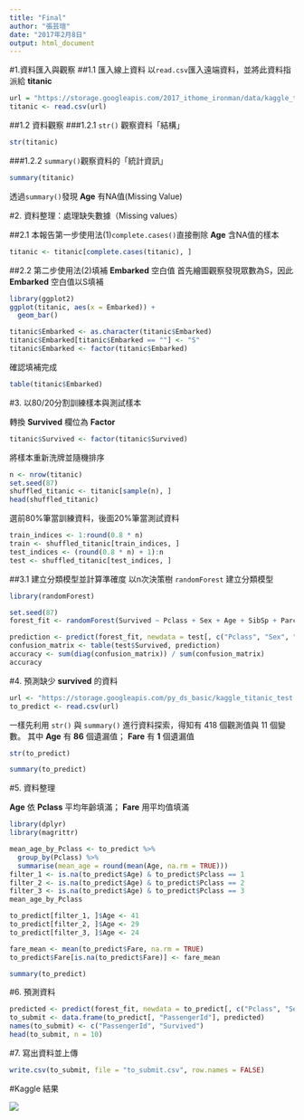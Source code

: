 ```yaml
---
title: "Final"
author: "張芸瑄"
date: "2017年2月8日"
output: html_document
---
```

#1.資料匯入與觀察
##1.1 匯入線上資料
以`read.csv`匯入遠端資料，並將此資料指派給 **titanic**
```r
url = "https://storage.googleapis.com/2017_ithome_ironman/data/kaggle_titanic_train.csv"
titanic <- read.csv(url)
```

##1.2 資料觀察
###1.2.1 `str()` 觀察資料「結構」
```r
str(titanic)
```

###1.2.2 `summary()`觀察資料的「統計資訊」
```r
summary(titanic)
```
透過`summary()`發現 **Age** 有NA值(Missing Value)

#2. 資料整理：處理缺失數據（Missing values）


##2.1 本報告第一步使用法(1)`complete.cases()`直接刪除 **Age** 含NA值的樣本

```r
titanic <- titanic[complete.cases(titanic), ]
```

##2.2 第二步使用法(2)填補 **Embarked** 空白值
首先繪圖觀察發現眾數為S，因此**Embarked** 空白值以S填補

```r
library(ggplot2)
ggplot(titanic, aes(x = Embarked)) + 
  geom_bar()
```

```r
titanic$Embarked <- as.character(titanic$Embarked)
titanic$Embarked[titanic$Embarked == ""] <- "S"
titanic$Embarked <- factor(titanic$Embarked)
```

確認填補完成
```r
table(titanic$Embarked)
```


#3. 以80/20分割訓練樣本與測試樣本

轉換 **Survived** 欄位為 **Factor**
```r
titanic$Survived <- factor(titanic$Survived)
```

將樣本重新洗牌並隨機排序
```r
n <- nrow(titanic)
set.seed(87)
shuffled_titanic <- titanic[sample(n), ]
head(shuffled_titanic)
```

選前80%筆當訓練資料，後面20%筆當測試資料
```r
train_indices <- 1:round(0.8 * n)
train <- shuffled_titanic[train_indices, ]
test_indices <- (round(0.8 * n) + 1):n
test <- shuffled_titanic[test_indices, ]
```

##3.1 建立分類模型並計算準確度
以n次決策樹 `randomForest` 建立分類模型
```r
library(randomForest)
```

```r
set.seed(87)
forest_fit <- randomForest(Survived ~ Pclass + Sex + Age + SibSp + Parch + Fare + Embarked, data = train, ntree = 100)

prediction <- predict(forest_fit, newdata = test[, c("Pclass", "Sex", "Age", "SibSp", "Parch", "Fare", "Embarked")])
confusion_matrix <- table(test$Survived, prediction)
accuracy <- sum(diag(confusion_matrix)) / sum(confusion_matrix)
accuracy
```


#4. 預測缺少 **survived** 的資料

```r
url <- "https://storage.googleapis.com/py_ds_basic/kaggle_titanic_test.csv"
to_predict <- read.csv(url)
```

一樣先利用 `str()` 與 `summary()` 進行資料探索，得知有 418 個觀測值與 11 個變數。
其中 **Age** 有 **86** 個遺漏值； **Fare** 有 **1** 個遺漏值

```r
str(to_predict)
```

```r
summary(to_predict)
```


#5. 資料整理

**Age** 依 **Pclass** 平均年齡填滿； **Fare** 用平均值填滿

```r
library(dplyr)
library(magrittr)
```
```r
mean_age_by_Pclass <- to_predict %>%
  group_by(Pclass) %>%
  summarise(mean_age = round(mean(Age, na.rm = TRUE)))
filter_1 <- is.na(to_predict$Age) & to_predict$Pclass == 1
filter_2 <- is.na(to_predict$Age) & to_predict$Pclass == 2
filter_3 <- is.na(to_predict$Age) & to_predict$Pclass == 3
mean_age_by_Pclass
```

```r
to_predict[filter_1, ]$Age <- 41
to_predict[filter_2, ]$Age <- 29
to_predict[filter_3, ]$Age <- 24
```

```r
fare_mean <- mean(to_predict$Fare, na.rm = TRUE)
to_predict$Fare[is.na(to_predict$Fare)] <- fare_mean
```

```r
summary(to_predict)
```

#6. 預測資料
```r
predicted <- predict(forest_fit, newdata = to_predict[, c("Pclass", "Sex", "Age", "SibSp", "Parch", "Fare", "Embarked")])
to_submit <- data.frame(to_predict[, "PassengerId"], predicted)
names(to_submit) <- c("PassengerId", "Survived")
head(to_submit, n = 10)
```

#7. 寫出資料並上傳

```r
write.csv(to_submit, file = "to_submit.csv", row.names = FALSE)
```


#Kaggle 結果

![](kaggle.png)
